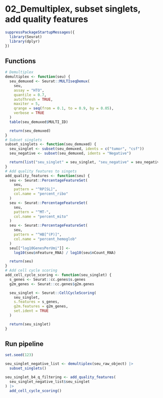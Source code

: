 # 02_Demultiplex, subset singlets, add quality features

```r
suppressPackageStartupMessages({
  library(Seurat)
  library(dplyr)
})
```

## Functions
```r
# Demultiplex
demultiplex <- function(seu) {
  seu_demuxed <- Seurat::MULTIseqDemux(
    seu,
    assay = "HTO",
    quantile = 0.7,
    autoThresh = TRUE,
    maxiter = 5,
    qrange = seq(from = 0.1, to = 0.9, by = 0.05),
    verbose = TRUE
  )
  table(seu_demuxed$MULTI_ID)

  return(seu_demuxed)
}
# Subset singlets
subset_singlets <- function(seu_demuxed) {
  seu_singlet <- subset(seu_demuxed, idents = c("tumor", "csf"))
  seu_negative <- subset(seu_demuxed, idents = "Negative")

  return(list("seu_singlet" = seu_singlet, "seu_negative" = seu_negative))
}
# Add quality features to singets
add_quality_features <- function(seu) {
  seu <- Seurat::PercentageFeatureSet(
    seu,
    pattern = "^RP[SL]",
    col.name = "percent_ribo"
  )
  seu <- Seurat::PercentageFeatureSet(
    seu,
    pattern = "^MT-",
    col.name = "percent_mito"
  )
  seu <- Seurat::PercentageFeatureSet(
    seu,
    pattern = "^HB[^(P)]",
    col.name = "percent_hemoglob"
  )
  seu[["log10GenesPerUmi"]] <-
    log10(seu$nFeature_RNA) / log10(seu$nCount_RNA)

  return(seu)
}
# Add cell cycle scoring
add_cell_cycle_scoring <- function(seu_singlet) {
  s_genes <- Seurat::cc.genes$s.genes
  g2m_genes <- Seurat::cc.genes$g2m.genes

  seu_singlet <- Seurat::CellCycleScoring(
    seu_singlet,
    s.features = s_genes,
    g2m.features = g2m_genes,
    set.ident = TRUE
  )

  return(seu_singlet)
}
```

## Run pipeline
```r
set.seed(123)

seu_singlet_negative_list <- demultiplex(seu_raw_object) |>
  subset_singlets()

seu_singlet_b4_q_filtering <- add_quality_features(
  seu_singlet_negative_list$seu_singlet
) |>
  add_cell_cycle_scoring()
```

